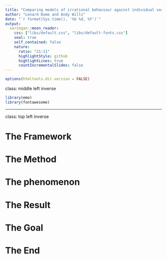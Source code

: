 ```yaml
---
title: "Comparing models of irrational behaviour against individual variance"
author: "Lenard Dome and Andy Wills"
date: "`r format(Sys.time(), '%b %d, %Y')`"
output:
  xaringan::moon_reader:
    css: ["libs/default.css", "libs/default-fonts.css"]
    seal: true 
    self_contained: false
    nature:
      ratio: "21:11"
      highlightStyle: github
      highlightLines: true
      countIncrementalSlides: false
---
```



```r
options(htmltools.dir.version = FALSE)
```

class: middle left inverse

```r
library(emo)
library(fontawesome)
```

---

class: top left inverse

# The Framework

# The Method

# The phenomenon

# The Result

# The Goal

# The End

